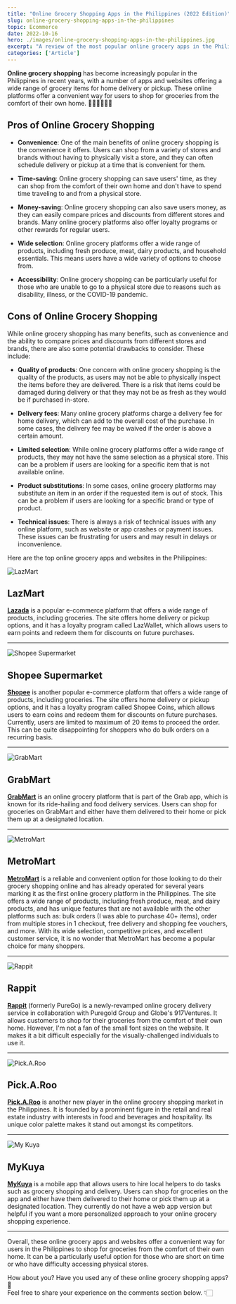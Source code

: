 ```yaml
---
title: "Online Grocery Shopping Apps in the Philippines (2022 Edition)"
slug: online-grocery-shopping-apps-in-the-philippines
topic: Ecommerce
date: 2022-10-16
hero: ./images/online-grocery-shopping-apps-in-the-philippines.jpg
excerpt: "A review of the most popular online grocery apps in the Philippines"
categories: ['Article']
---
```


**Online grocery shopping** has become increasingly popular in the Philippines in recent years, with a number of apps and websites offering a wide range of grocery items for home delivery or pickup. These online platforms offer a convenient way for users to shop for groceries from the comfort of their own home. 💆🏼‍♀️‍💁🏼‍♀️

## Pros of Online Grocery Shopping

* **Convenience**: One of the main benefits of online grocery shopping is the convenience it offers. Users can shop from a variety of stores and brands without having to physically visit a store, and they can often schedule delivery or pickup at a time that is convenient for them.

* **Time-saving**: Online grocery shopping can save users' time, as they can shop from the comfort of their own home and don't have to spend time traveling to and from a physical store.

* **Money-saving**: Online grocery shopping can also save users money, as they can easily compare prices and discounts from different stores and brands. Many online grocery platforms also offer loyalty programs or other rewards for regular users.

* **Wide selection**: Online grocery platforms offer a wide range of products, including fresh produce, meat, dairy products, and household essentials. This means users have a wide variety of options to choose from.

* **Accessibility**: Online grocery shopping can be particularly useful for those who are unable to go to a physical store due to reasons such as disability, illness, or the COVID-19 pandemic.


## Cons of Online Grocery Shopping

While online grocery shopping has many benefits, such as convenience and the ability to compare prices and discounts from different stores and brands, there are also some potential drawbacks to consider. These include:

* **Quality of products**: One concern with online grocery shopping is the quality of the products, as users may not be able to physically inspect the items before they are delivered. There is a risk that items could be damaged during delivery or that they may not be as fresh as they would be if purchased in-store.

* **Delivery fees**: Many online grocery platforms charge a delivery fee for home delivery, which can add to the overall cost of the purchase. In some cases, the delivery fee may be waived if the order is above a certain amount.

* **Limited selection**: While online grocery platforms offer a wide range of products, they may not have the same selection as a physical store. This can be a problem if users are looking for a specific item that is not available online.

* **Product substitutions**: In some cases, online grocery platforms may substitute an item in an order if the requested item is out of stock. This can be a problem if users are looking for a specific brand or type of product.

* **Technical issues**: There is always a risk of technical issues with any online platform, such as website or app crashes or payment issues. These issues can be frustrating for users and may result in delays or inconvenience.

Here are the top online grocery apps and websites in the Philippines:


![LazMart](./images/lazmart.jpg)

## LazMart

**[Lazada](https://invol.co/clfjar4?url=https%3A%2F%2Fpages.lazada.com.ph%2Fwow%2Fgcp%2Froute%2Flazada%2Fph%2Fupr_1000345_lazada%2Fchannel%2Fph%2Fupr-router%2Frender%2F%3Fwh_pid%3D%252Flazada%252Fchannel%252Fph%252Faffiliate%252Fams_lp%252Falp)** is a popular e-commerce platform that offers a wide range of products, including groceries. The site offers home delivery or pickup options, and it has a loyalty program called LazWallet, which allows users to earn points and redeem them for discounts on future purchases.


<hr />

![Shopee Supermarket](./images/shopee-supermarket.jpg)

## Shopee Supermarket

**[Shopee](https://shopee.ph/supermarket)** is another popular e-commerce platform that offers a wide range of products, including groceries. The site offers home delivery or pickup options, and it has a loyalty program called Shopee Coins, which allows users to earn coins and redeem them for discounts on future purchases. Currently, users are limited to maximum of 20 items to proceed the order. This can be quite disappointing for shoppers who do bulk orders on a recurring basis.


<hr />

![GrabMart](./images/grabmart.jpg)

## GrabMart

**[GrabMart](https://www.grab.com/ph/mart/)** is an online grocery platform that is part of the Grab app, which is known for its ride-hailing and food delivery services. Users can shop for groceries on GrabMart and either have them delivered to their home or pick them up at a designated location.


<hr />

![MetroMart](./images/metromart.jpg)

## MetroMart

**[MetroMart](https://www.metromart.com/r/MR2T_DDGr98)** is a reliable and convenient option for those looking to do their grocery shopping online and has already operated for several years marking it as the first online grocery platform in the Philippines. The site offers a wide range of products, including fresh produce, meat, and dairy products, and has unique features that are not available with the other platforms such as: bulk orders (I was able to purchase 40+ items), order from multiple stores in 1 checkout, free delivery and shopping fee vouchers, and more. With its wide selection, competitive prices, and excellent customer service, it is no wonder that MetroMart has become a popular choice for many shoppers.


<hr />

![Rappit](./images/rappit.jpg)

## Rappit

**[Rappit](https://rappit.ph/)** (formerly PureGo) is a newly-revamped online grocery delivery service in collaboration with Puregold Group and Globe's 917Ventures. It allows customers to shop for their groceries from the comfort of their own home. However, I'm not a fan of the small font sizes on the website. It makes it a bit difficult especially for the visually-challenged individuals to use it.


<hr />

![Pick.A.Roo](./images/pick-a-roo.jpg)

## Pick.A.Roo

**[Pick.A.Roo](https://pickaroo.com/)** is another new player in the online grocery shopping market in the Philippines. It is founded by a prominent figure in the retail and real estate industry with interests in food and beverages and hospitality. Its unique color palette makes it stand out amongst its competitors.


<hr />

![My Kuya](./images/my-kuya.jpg)

## MyKuya

**[MyKuya](https://www.mykuya.com/)** is a mobile app that allows users to hire local helpers to do tasks such as grocery shopping and delivery. Users can shop for groceries on the app and either have them delivered to their home or pick them up at a designated location. They currently do not have a web app version but helpful if you want a more personalized approach to your online grocery shopping experience.


<hr />

Overall, these online grocery apps and websites offer a convenient way for users in the Philippines to shop for groceries from the comfort of their own home. It can be a particularly useful option for those who are short on time or who have difficulty accessing physical stores.

How about you? Have you used any of these online grocery shopping apps? 🛒 <br /> Feel free to share your experience on the comments section below. 👇🏻


